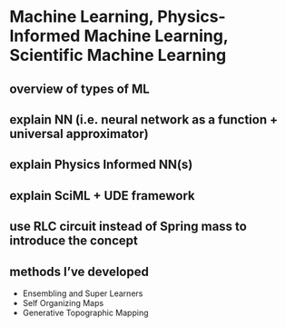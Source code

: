 # Machine Learning, Physics-Informed Machine Learning, Scientific Machine Learning

## overview of types of ML 

## explain NN (i.e. neural network as a function + universal approximator) 

## explain Physics Informed NN(s)

## explain SciML + UDE framework

## use RLC circuit instead of Spring mass to introduce the concept

## methods I've developed

- Ensembling and Super Learners
- Self Organizing Maps 
- Generative Topographic Mapping
